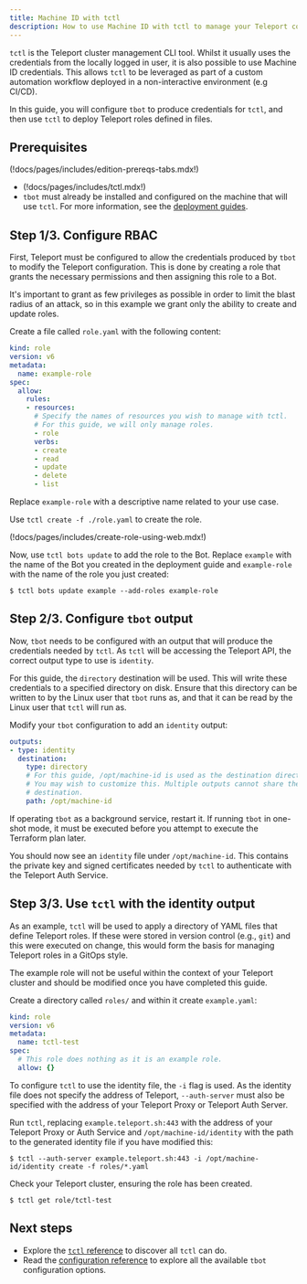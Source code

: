 ```yaml
---
title: Machine ID with tctl
description: How to use Machine ID with tctl to manage your Teleport configuration
---
```


`tctl` is the Teleport cluster management CLI tool. Whilst it usually uses the
credentials from the locally logged in user, it is also possible to use
Machine ID credentials. This allows `tctl` to be leveraged as part of a custom
automation workflow deployed in a non-interactive environment (e.g CI/CD).

In this guide, you will configure `tbot` to produce credentials for `tctl`, and
then use `tctl` to deploy Teleport roles defined in files.

## Prerequisites

(!docs/pages/includes/edition-prereqs-tabs.mdx!)

- (!docs/pages/includes/tctl.mdx!)
- `tbot` must already be installed and configured on the machine that will
  use `tctl`. For more information, see the
  [deployment guides](../deployment/deployment.mdx).

## Step 1/3. Configure RBAC

First, Teleport must be configured to allow the credentials produced by `tbot`
to modify the Teleport configuration.  This is done by creating a role that
grants the necessary permissions and then assigning this role to a Bot.

It's important to grant as few privileges as possible in order to limit the
blast radius of an attack, so in this example we grant only the ability to
create and update roles.

Create a file called `role.yaml` with the following content:

```yaml
kind: role
version: v6
metadata:
  name: example-role
spec:
  allow:
    rules:
    - resources:
      # Specify the names of resources you wish to manage with tctl.
      # For this guide, we will only manage roles.
      - role
      verbs:
      - create
      - read
      - update
      - delete
      - list
```

Replace `example-role` with a descriptive name related to your use case.

Use `tctl create -f ./role.yaml` to create the role.

(!docs/pages/includes/create-role-using-web.mdx!)

Now, use `tctl bots update` to add the role to the Bot. Replace `example`
with the name of the Bot you created in the deployment guide and `example-role`
with the name of the role you just created:

```code
$ tctl bots update example --add-roles example-role
```

## Step 2/3. Configure `tbot` output

Now, `tbot` needs to be configured with an output that will produce the
credentials needed by `tctl`. As `tctl` will be accessing the Teleport API, the
correct output type to use is `identity`.

For this guide, the `directory` destination will be used. This will write these
credentials to a specified directory on disk. Ensure that this directory can
be written to by the Linux user that `tbot` runs as, and that it can be read by
the Linux user that `tctl` will run as.

Modify your `tbot` configuration to add an `identity` output:

```yaml
outputs:
- type: identity
  destination:
    type: directory
    # For this guide, /opt/machine-id is used as the destination directory.
    # You may wish to customize this. Multiple outputs cannot share the same
    # destination.
    path: /opt/machine-id
```

If operating `tbot` as a background service, restart it. If running `tbot` in
one-shot mode, it must be executed before you attempt to execute the Terraform
plan later.

You should now see an `identity` file under `/opt/machine-id`. This contains
the private key and signed certificates needed by `tctl` to
authenticate with the Teleport Auth Service.

## Step 3/3. Use `tctl` with the identity output

As an example, `tctl` will be used to apply a directory of YAML files that
define Teleport roles. If these were stored in version control (e.g., `git`) and
this were executed on change, this would form the basis for managing Teleport
roles in a GitOps style.

The example role will not be useful within the context of your Teleport cluster
and should be modified once you have completed this guide.

Create a directory called `roles/` and within it create `example.yaml`:

```yaml
kind: role
version: v6
metadata:
  name: tctl-test
spec:
  # This role does nothing as it is an example role.
  allow: {}
```

To configure `tctl` to use the identity file, the `-i` flag is used. As the
identity file does not specify the address of Teleport, `--auth-server` must
also be specified with the address of your Teleport Proxy or Teleport Auth
Server.

Run `tctl`, replacing `example.teleport.sh:443` with the address of your
Teleport Proxy or Auth Service and `/opt/machine-id/identity` with the path to
the generated identity file if you have modified this:

```code
$ tctl --auth-server example.teleport.sh:443 -i /opt/machine-id/identity create -f roles/*.yaml
```

Check your Teleport cluster, ensuring the role has been created.

```code
$ tctl get role/tctl-test
```

## Next steps

- Explore the [`tctl` reference](../../../reference/cli/tctl.mdx) to discover all
  `tctl` can do.
- Read the [configuration reference](../../../reference/machine-id/configuration.mdx) to explore
  all the available `tbot` configuration options.